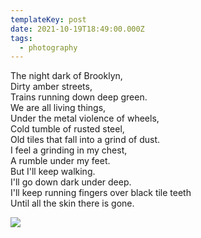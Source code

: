```yaml
---
templateKey: post
date: 2021-10-19T18:49:00.000Z
tags:
  - photography
---
```

The night dark of Brooklyn,<br/>
Dirty amber streets,<br/>
Trains running down deep green.<br/>
We are all living things,<br/>
Under the metal violence of wheels,<br/>
Cold tumble of rusted steel,<br/>
Old tiles that fall into a grind of dust.<br/>
I feel a grinding in my chest,<br/>
A rumble under my feet.<br/>
But I'll keep walking.<br/>
I'll go down dark under deep.<br/>
I'll keep running fingers over black tile teeth<br/>
Until all the skin there is gone.

![](../../assets/photos/20211019-IMG_0030.jpg)
